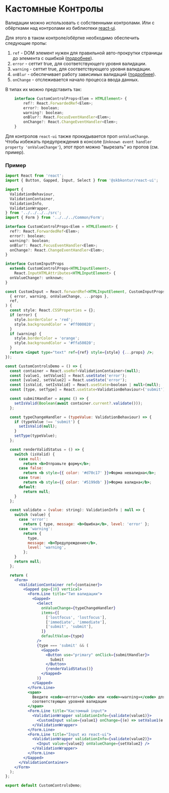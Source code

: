 
<Meta of={DocsStories} />

# Кастомные Контролы

Валидации можно использовать с собственными контролами. Или с обёртками над контролами из библиотеки [react-ui](https://tech.skbkontur.ru/react-ui/#/Readme).

Для этого в таком контроле/обёртке необходимо обеспечить следующие пропы:

1. `ref` - DOM элемент нужен для правильной авто-прокрутки страницы до элемента с ошибкой ([подробнее](#/scroll-to-validation)).
2. `error` - сеттит true, для соответствующего уровня валидации.
3. `warning` - сеттит true, для соответствующего уровня валидации.
4. `onBlur` - обеспечивает работу зависимых валидаций ([подробнее](#/dependent-validation)).
5. `onChange` - отслеживается начало процесса ввода данных.

В типах их можно представить так:

```jsx static
    interface CustomControlProps<Elem = HTMLElement> {
        ref?: React.ForwardedRef<Elem>;
        error?: boolean;
        warning?: boolean;
        onBlur?: React.FocusEventHandler<Elem>;
        onChange?: React.ChangeEventHandler<Elem>;
    }
```

Для контролов `react-ui` также прокидывается проп `onValueChange`. Чтобы избежать предупреждения в консоле (`Unknown event handler property 'onValueChange'`), этот проп можно "вырезать" из пропов (см. пример).

### Пример

<Story of={DocsStories.CutomControls}></Story>

```jsx static
import React from 'react';
import { Button, Gapped, Input, Select } from '@skbkontur/react-ui';

import {
  ValidationBehaviour,
  ValidationContainer,
  ValidationInfo,
  ValidationWrapper,
} from '../../../../src';
import { Form } from '../../../Common/Form';

interface CustomControlProps<Elem = HTMLElement> {
  ref?: React.ForwardedRef<Elem>;
  error?: boolean;
  warning?: boolean;
  onBlur?: React.FocusEventHandler<Elem>;
  onChange?: React.ChangeEventHandler<Elem>;
}

interface CustomInputProps
  extends CustomControlProps<HTMLInputElement>,
    React.InputHTMLAttributes<HTMLInputElement> {
  onValueChange?: unknown;
}

const CustomInput = React.forwardRef<HTMLInputElement, CustomInputProps>(function MyInput(
  { error, warning, onValueChange, ...props },
  ref,
) {
  const style: React.CSSProperties = {};
  if (error) {
    style.borderColor = 'red';
    style.backgroundColor = '#ff000020';
  }
  if (warning) {
    style.borderColor = 'orange';
    style.backgroundColor = '#ffa50020';
  }
  return <input type="text" ref={ref} style={style} {...props} />;
});

const CustomControlsDemo = () => {
  const container = React.useRef<ValidationContainer>(null);
  const [value1, setValue1] = React.useState('error');
  const [value2, setValue2] = React.useState('error');
  const [isValid, setIsValid] = React.useState<boolean | null>(null);
  const [type, setType] = React.useState<ValidationBehaviour>('submit');

  const submitHandler = async () => {
    setIsValid(Boolean(await container.current?.validate()));
  };

  const typeChangeHandler = (typeValue: ValidationBehaviour) => {
    if (typeValue !== 'submit') {
      setIsValid(null);
    }
    setType(typeValue);
  };

  const renderValidStatus = () => {
    switch (isValid) {
      case null:
        return <b>Отправьте форму</b>;
      case false:
        return <b style={{ color: '#d70c17' }}>Форма невалидна</b>;
      case true:
        return <b style={{ color: '#5199db' }}>Форма валидна</b>;
      default:
        return null;
    }
  };

  const validate = (value: string): ValidationInfo | null => {
    switch (value) {
      case 'error':
        return { type, message: <b>Ошибка</b>, level: 'error' };
      case 'warning':
        return {
          type,
          message: <b>Предупреждение</b>,
          level: 'warning',
        };
    }
    return null;
  };

  return (
    <Form>
      <ValidationContainer ref={container}>
        <Gapped gap={10} vertical>
          <Form.Line title="Тип валидации">
            <Gapped>
              <Select
                onValueChange={typeChangeHandler}
                items={[
                  ['lostfocus', 'lostfocus'],
                  ['immediate', 'immediate'],
                  ['submit', 'submit'],
                ]}
                defaultValue={type}
              />
              {type === 'submit' && (
                <Gapped>
                  <Button use="primary" onClick={submitHandler}>
                    Submit
                  </Button>
                  {renderValidStatus()}
                </Gapped>
              )}
            </Gapped>
          </Form.Line>
          <span>
            Введите <code>«error»</code> или <code>«warning»</code> для вызова
            соответствующих уровней валидации
          </span>
          <Form.Line title="Кастомный input">
            <ValidationWrapper validationInfo={validate(value1)}>
              <CustomInput value={value1} onChange={(e) => setValue1(e.target.value)} />
            </ValidationWrapper>
          </Form.Line>
          <Form.Line title="Input из react-ui">
            <ValidationWrapper validationInfo={validate(value2)}>
              <Input value={value2} onValueChange={setValue2} />
            </ValidationWrapper>
          </Form.Line>
        </Gapped>
      </ValidationContainer>
    </Form>
  );
};

export default CustomControlsDemo;
```
